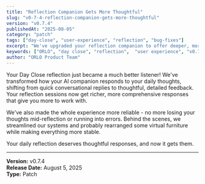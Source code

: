```yaml
---
title: "Reflection Companion Gets More Thoughtful"
slug: "v0-7-4-reflection-companion-gets-more-thoughtful"
version: "v0.7.4"
publishedAt: "2025-08-05"
category: "patch"
tags: ["day-close", "user-experience", "reflection", "bug-fixes"]
excerpt: "We've upgraded your reflection companion to offer deeper, more reliable responses, making your daily journaling sessions smarter and smoother."
keywords: ["ORLO", "day close", "reflection",  "user experience", "v0.7.4"]
author: "ORLO Product Team"
---
```


Your Day Close reflection just became a much better listener! We've transformed how your AI companion responds to your daily thoughts, shifting from quick conversational replies to thoughtful, detailed feedback. Your reflection sessions now get richer, more comprehensive responses that give you more to work with.

We've also made the whole experience more reliable - no more losing your thoughts mid-reflection or running into errors. Behind the scenes, we streamlined our systems and probably rearranged some virtual furniture while making everything more stable.

Your daily reflection deserves thoughtful responses, and now it gets them.

---
**Version:** v0.7.4  
**Release Date:** August 5, 2025  
**Type:** Patch